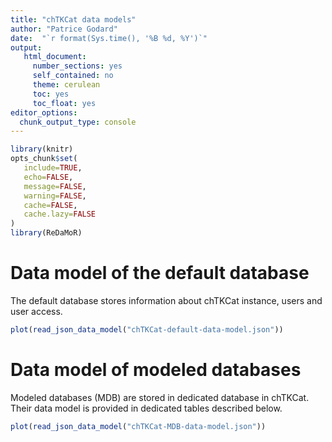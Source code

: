 ```yaml
---
title: "chTKCat data models"
author: "Patrice Godard"
date:  "`r format(Sys.time(), '%B %d, %Y')`"
output:
   html_document:
     number_sections: yes
     self_contained: no
     theme: cerulean
     toc: yes
     toc_float: yes
editor_options: 
  chunk_output_type: console
---
```



```r
library(knitr)
opts_chunk$set(
   include=TRUE,
   echo=FALSE,
   message=FALSE,
   warning=FALSE,
   cache=FALSE,
   cache.lazy=FALSE
)
library(ReDaMoR)
```

<!----------------------------------------------------------------------------->
<!----------------------------------------------------------------------------->
# Data model of the default database

The default database stores information about chTKCat instance, users
and user access.

```r
plot(read_json_data_model("chTKCat-default-data-model.json"))
```


<!----------------------------------------------------------------------------->
<!----------------------------------------------------------------------------->
# Data model of modeled databases

Modeled databases (MDB) are stored in dedicated database in chTKCat.
Their data model is provided in dedicated tables described below.

```r
plot(read_json_data_model("chTKCat-MDB-data-model.json"))
```


